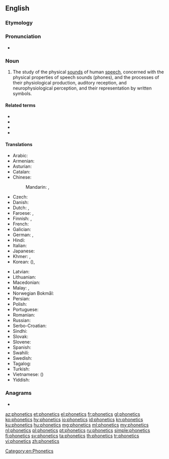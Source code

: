 ==English==
{{wikipedia}}

===Etymology===
{{suffix|phonetic|ics|lang=en}}

===Pronunciation===
* {{IPA|/fəˈnɛtɪks/|lang=en}}

===Noun===
{{en-noun|-}}

# {{lb|en|linguistics}} The study of the physical [[sounds]] of human [[speech]], concerned with the physical properties of speech sounds (phones), and the processes of their physiological production, auditory reception, and neurophysiological perception, and their representation by written symbols.

====Related terms====
* {{l|en|phonetic}}
* {{l|en|phonetician}}
* {{l|en|phonology}}
* {{l|en|International Phonetic Alphabet}}

====Translations====
{{trans-top|study of speech sounds and their representation by written symbols}}
* Arabic: {{t|ar|صَوْتِيَات|p}}
* Armenian: {{t+|hy|հնչյունաբանություն}}
* Asturian: {{t|ast|fonética|f}}
* Catalan: {{t|ca|fonètica|f}}
* Chinese:
*: Mandarin: {{t+|cmn|語音學|sc=Hani}}, {{t+|cmn|语音学|tr=yǔyīnxué|sc=Hani}}
* Czech: {{t|cs|fonetika|f}}
* Danish: {{t+|da|fonetik|c}}
* Dutch: {{t+|nl|fonetiek|f}}, {{t+|nl|klankleer|m|f}}
* Faroese: {{t|fo|ljóðfrøði|f}}, {{t|fo|ljóðlæra|f}}
* Finnish: {{t+|fi|fonetiikka}}, {{t+|fi|äänneoppi}}
* French: {{t+|fr|phonétique|f}}
* Galician: {{t+|gl|fonética|f}}
* German: {{t+|de|Phonetik|f}}, {{t|de|Lautlehre|f}}
* Hindi: {{t+|hi|स्वरविज्ञान|m|sc=Deva}}
* Italian: {{t+|it|fonetica|f}}
* Japanese: {{t|ja|音声学|tr=おんせいがく, onseigaku|sc=Jpan}}
* Khmer: {{t|km|សទ្ទិកវិទ្យា|tr=satti’ak vityie|sc=Khmr}}, {{t|km|សព្ទសញ្ញាវិទ្យា|tr=sap saññaa vityie|sc=Khmr}}
* Korean: {{t+|ko|음성학|tr=uemseong-hak|sc=Kore}} ({{t+|ko|音聲學|sc=Kore}}), {{t|ko|어음학|sc=Kore}}
{{trans-mid}}
* Latvian: {{t|lv|fonētika|f}}
* Lithuanian: {{t+|lt|fonetika|f}}
* Macedonian: {{t|mk|фонетика|f|tr=fonétika}}
* Malay: {{t|ms|fonetik}}, {{t|ms|kaji bunyi bahasa}}
* Norwegian Bokmål: {{t+|nb|fonetikk|m}}
* Persian: {{t+|fa|آواشناسی|tr=âvašenâsi|sc=fa-Arab}}
* Polish: {{t+|pl|fonetyka|f}}
* Portuguese: {{t+|pt|fonética|f}}
* Romanian: {{t+|ro|fonetică|f}}
* Russian: {{t+|ru|фоне́тика|f|tr=fonɛ́tika}}
* Serbo-Croatian: {{t+|sh|fonetika|f}}
* Sindhi: {{t+|sd|وايوڪيات|f}}
* Slovak: {{t+|sk|fonetika|f}}
* Slovene: {{t|sl|fonetika|f}}
* Spanish: {{t+|es|fonética|f}}
* Swahili: {{t|sw|fonetiki}}
* Swedish: {{t+|sv|fonetik|c}}
* Tagalog: {{t|tl|palatinigan}}
* Turkish: {{t|tr|sesbilgisi}}
* Vietnamese: {{t|vi|ngư âm học}} ({{t|vi|語音學}})
* Yiddish: {{t|yi|פֿאָנעטיק|f}}
{{trans-bottom}}

===Anagrams===
* {{l|en|Ctesiphon}}

[[Category:en:Phonetics]]

[[az:phonetics]]
[[et:phonetics]]
[[el:phonetics]]
[[fr:phonetics]]
[[gl:phonetics]]
[[ko:phonetics]]
[[hy:phonetics]]
[[io:phonetics]]
[[id:phonetics]]
[[kn:phonetics]]
[[ku:phonetics]]
[[hu:phonetics]]
[[mg:phonetics]]
[[ml:phonetics]]
[[my:phonetics]]
[[nl:phonetics]]
[[pl:phonetics]]
[[pt:phonetics]]
[[ru:phonetics]]
[[simple:phonetics]]
[[fi:phonetics]]
[[sv:phonetics]]
[[ta:phonetics]]
[[th:phonetics]]
[[tr:phonetics]]
[[vi:phonetics]]
[[zh:phonetics]]